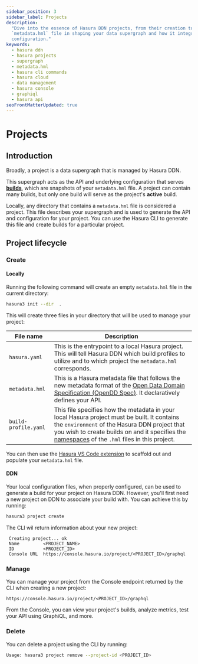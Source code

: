 ```yaml
---
sidebar_position: 3
sidebar_label: Projects
description:
  "Dive into the essence of Hasura DDN projects, from their creation to management. Understand the role of the
  `metadata.hml` file in shaping your data supergraph and how it integrates with builds to serve as the project's active
  configuration."
keywords:
  - hasura ddn
  - hasura projects
  - supergraph
  - metadata.hml
  - hasura cli commands
  - hasura cloud
  - data management
  - hasura console
  - graphiql
  - hasura api
seoFrontMatterUpdated: true
---
```


# Projects

## Introduction

Broadly, a project is a data supergraph that is managed by Hasura DDN.

This supergraph acts as the API and underlying configuration that serves [**builds**](/ci-cd/builds.mdx), which are
snapshots of your `metadata.hml` file. A project can contain many builds, but only one build will serve as the project's
**active** build.

Locally, any directory that contains a `metadata.hml` file is considered a project. This file describes your supergraph
and is used to generate the API and configuration for your project. You can use the Hasura CLI to generate this file and
create builds for a particular project.

## Project lifecycle

### Create

#### Locally

Running the following command will create an empty `metadata.hml` file in the current directory:

```bash
hasura3 init --dir  .
```

This will create three files in your directory that will be used to manage your project:

| File name            | Description                                                                                                                                                                                                                                                             |
| -------------------- | ----------------------------------------------------------------------------------------------------------------------------------------------------------------------------------------------------------------------------------------------------------------------- |
| `hasura.yaml`        | This is the entrypoint to a local Hasura project. This will tell Hasura DDN which build profiles to utilize and to which project the `metadata.hml` corresponds.                                                                                                        |
| `metadata.hml`       | This is a Hasura metadata file that follows the new metadata format of the [Open Data Domain Specification (OpenDD Spec)](/data-domain-modeling/overview.mdx). It declaratively defines your API.                                                                       |
| `build-profile.yaml` | This file specifies how the metadata in your local Hasura project must be built. It contains the `environment` of the Hasura DDN project that you wish to create builds on and it specifies the [namespaces](ci-cd/namespaces.mdx) of the `.hml` files in this project. |

You can then use the
[Hasura VS Code extension](https://marketplace.visualstudio.com/items?itemName=HasuraHQ.hasura&ssr=false#review-details)
to scaffold out and populate your `metadata.hml` file.

#### DDN

Your local configuration files, when properly configured, can be used to generate a build for your project on Hasura
DDN. However, you'll first need a new project on DDN to associate your build with. You can achieve this by running:

```bash
hasura3 project create
```

The CLI wil return information about your new project:

```text
 Creating project... ok
 Name         <PROJECT_NAME>
 ID           <PROJECT_ID>
 Console URL  https://console.hasura.io/project/<PROJECT_ID>/graphql
```

### Manage

You can manage your project from the Console endpoint returned by the CLI when creating a new project:

```text
https://console.hasura.io/project/<PROJECT_ID>/graphql
```

From the Console, you can view your project's builds, analyze metrics, test your API using GraphiQL, and more.

### Delete

You can delete a project using the CLI by running:

```bash
Usage: hasura3 project remove --project-id <PROJECT_ID>
```
